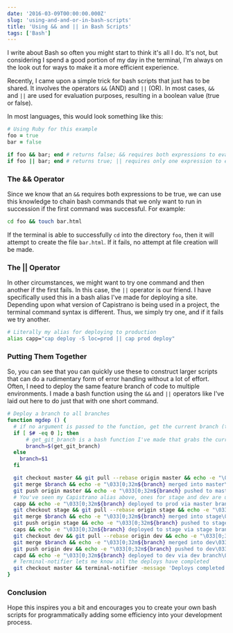 ```yaml
---
date: '2016-03-09T00:00:00.000Z'
slug: 'using-and-and-or-in-bash-scripts'
title: 'Using && and || in Bash Scripts'
tags: ['Bash']
---
```


I write about Bash so often you might start to think it's all I do. It's not, but considering I spend a good portion of my day in the terminal, I'm always on the look out for ways to make it a more efficient experience.

Recently, I came upon a simple trick for bash scripts that just has to be shared. It involves the operators `&&` (AND) and `||` (OR). In most cases, `&&` and `||` are used for evaluation purposes, resulting in a boolean value (true or false).

In most languages, this would look something like this:

```ruby
# Using Ruby for this example
foo = true
bar = false

if foo && bar; end # returns false; && requires both expressions to evaluate to true
if foo || bar; end # returns true; || requires only one expression to evaluate to true

```

### The && Operator

Since we know that an `&&` requires both expressions to be true, we can use this knowledge to chain bash commands that we only want to run in succession if the first command was successful. For example:

```bash
cd foo && touch bar.html

```

If the terminal is able to successfully `cd` into the directory `foo`, then it will attempt to create the file `bar.html`. If it fails, no attempt at file creation will be made.

### The || Operator

In other circumstances, we might want to try one command and then another if the first fails. In this case, the `||` operator is our friend. I have specifically used this in a bash alias I've made for deploying a site. Depending upon what version of Capistrano is being used in a project, the terminal command syntax is different. Thus, we simply try one, and if it fails we try another.

```bash
# Literally my alias for deploying to production
alias capp="cap deploy -S loc=prod || cap prod deploy"

```

### Putting Them Together

So, you can see that you can quickly use these to construct larger scripts that can do a rudimentary form of error handling without a lot of effort. Often, I need to deploy the same feature branch of code to multiple environments. I made a bash function using the `&&` and `||` operators like I've laid out here to do just that with one short command.

```bash
# Deploy a branch to all branches
function mgdep () {
  # if no argument is passed to the function, get the current branch (the feature branch)
  if [ $# -eq 0 ]; then
      # get_git_branch is a bash function I've made that grabs the current branch
      branch=$(get_git_branch)
  else
    branch=$1
  fi

  git checkout master && git pull --rebase origin master && echo -e "\033[0;32mMaster checked out and pulled\033[0m"
  git merge $branch && echo -e "\033[0;32m${branch} merged into master\033[0m"
  git push origin master && echo -e "\033[0;32m${branch} pushed to master\033[0m"
  # You've seen my Capistrano alias above, ones for stage and dev are used further down
  capp && echo -e "\033[0;32m${branch} deployed to prod via master branch\033[0m"
  git checkout stage && git pull --rebase origin stage && echo -e "\033[0;32mStage checked out and pulled\033[0m"
  git merge $branch && echo -e "\033[0;32m${branch} merged into stage\033[0m"
  git push origin stage && echo -e "\033[0;32m${branch} pushed to stage\033[0m"
  caps && echo -e "\033[0;32m${branch} deployed to stage via stage branch\033[0m"
  git checkout dev && git pull --rebase origin dev && echo -e "\033[0;32mDev checked out and pulled\033[0m"
  git merge $branch && echo -e "\033[0;32m${branch} merged into dev\033[0m"
  git push origin dev && echo -e "\033[0;32m${branch} pushed to dev\033[0m"
  capd && echo -e "\033[0;32m${branch} deployed to dev via dev branch\033[0m"
  # Terminal-notifier lets me know all the deploys have completed
  git checkout master && terminal-notifier -message 'Deploys completed. Master checked out.' -sound 'default'
}

```

### Conclusion

Hope this inspires you a bit and encourages you to create your own bash scripts for programmatically adding some efficiency into your development process.

